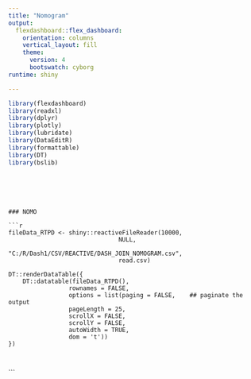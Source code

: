 ```yaml
---
title: "Nomogram"
output: 
  flexdashboard::flex_dashboard:
    orientation: columns
    vertical_layout: fill
    theme: 
      version: 4
      bootswatch: cyborg
runtime: shiny

---
```


```r
library(flexdashboard)
library(readxl)
library(dplyr)
library(plotly)
library(lubridate)
library(DataEditR)
library(formattable)
library(DT)
library(bslib)





```


```


### NOMO

```r


fileData_RTPD <- shiny::reactiveFileReader(10000, 
                               NULL, 
                               "C:/R/Dash1/CSV/REACTIVE/DASH_JOIN_NOMOGRAM.csv", 
                               read.csv)

DT::renderDataTable({
    DT::datatable(fileData_RTPD(),
                 rownames = FALSE,
                 options = list(paging = FALSE,    ## paginate the output
                 pageLength = 25,  
                 scrollX = FALSE,   
                 scrollY = FALSE,  
                 autoWidth = TRUE,
                 dom = 't'))
})



```




```